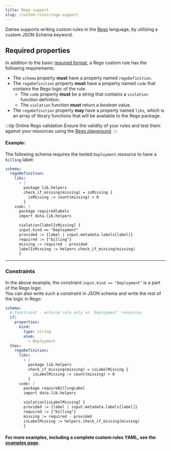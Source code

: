 ```yaml
---
title: Rego support
slug: /custom-rules/rego-support
---
```


Datree supports writing custom rules in the [Rego](https://www.openpolicyagent.org/docs/latest/policy-language/#what-is-rego) language, by utilizing a custom JSON Schema keyword.

## Required properties

In addition to the basic [required format](/custom-rules/custom-rules-overview#rule-format), a Rego custom rule has the following requirements:

- The `schema` property **must** have a property named `regoDefinition`.
- The `regoDefinition` property **must** have a property named `code` that contains the Rego logic of the rule.
  - The `code` property **must** be a _string_ that contains a `violation` function definition.
  - The `violation` function **must** return a _boolean_ value.
- The `regoDefinition` property **may** have a property named `libs`, which is an array of library functions that will be available to the Rego package.

:::tip Online Rego validation
Ensure the validity of your rules and test them against your resources using the [Rego playground](https://play.openpolicyagent.org/).
:::

#### Example:

The following schema requires the tested `Deployment` resource to have a `billing` label:

```yaml
schema:
  regoDefinition:
    libs:
      - |
        package lib.helpers
        check_if_missing(missing) = isMissing {
          isMissing := count(missing) > 0
        }
    code: |
      package requiredlabels
      import data.lib.helpers

      violation[labelIsMissing] {
      input.kind == "Deployment"
      provided := {label | input.metadata.labels[label]}
      required := {"billing"}
      missing := required - provided
      labelIsMissing := helpers.check_if_missing(missing)
      }
```

---

### Constraints

In the above example, the constraint `input.kind == "Deployment"` is a part of the Rego logic.  
You can also write such a constraint in JSON schema and write the rest of the logic in Rego:

```yaml
schema:
  # Constraint - enforce rule only on `Deployment` resources
  if:
    properties:
      kind:
        type: string
        enum:
          - Deployment
  then:
    regoDefinition:
      libs:
        - |
          package lib.helpers
          check_if_missing(missing) = isLabelMissing {
            isLabelMissing := count(missing) > 0
          }
      code: |
        package requireBillingLabel
        import data.lib.helpers

        violation[isLabelMissing] {
        provided := {label | input.metadata.labels[label]}
        required := {"billing"}
        missing := required - provided
        isLabelMissing := helpers.check_if_missing(missing)
        }
```

#### For more examples, including a complete custom rules YAML, see the [examples page](/custom-rules/examples).
